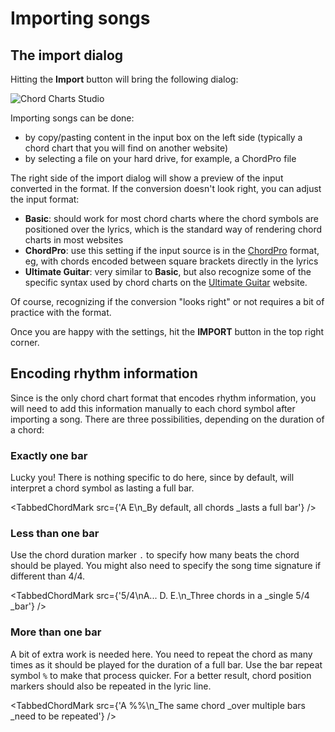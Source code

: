 
# Importing songs

## The import dialog

Hitting the **Import** button will bring the following dialog:

![Chord Charts Studio](./assets/ccs2.png)

Importing songs can be done:

- by copy/pasting content in the input box on the left side (typically a chord chart that you will find on another website)
- by selecting a file on your hard drive, for example, a ChordPro file 

The right side of the import dialog will show a preview of the input converted in the <CM/> format.
If the conversion doesn't look right, you can adjust the input format:

- **Basic**: should work for most chord charts where the chord symbols are positioned over the lyrics, which is the standard way of rendering chord charts in most websites
- **ChordPro**: use this setting if the input source is in the [ChordPro](https://www.chordpro.org/) format, eg, with chords encoded between square brackets directly in the lyrics
- **Ultimate Guitar**: very similar to **Basic**, but also recognize some of the specific syntax used by chord charts on the [Ultimate Guitar](https://www.ultimate-guitar.com/) website.

Of course, recognizing if the conversion "looks right" or not requires a bit of practice with the <CM/> format.

Once you are happy with the settings, hit the **IMPORT** button in the top right corner. 

## Encoding rhythm information

Since <CM/> is the only chord chart format that encodes rhythm information, you will need to add this information manually to each chord symbol after importing a song.
There are three possibilities, depending on the duration of a chord:

### Exactly one bar

Lucky you! There is nothing specific to do here, since by default, <CM/> will interpret a chord symbol as lasting a full bar. 

<TabbedChordMark src={'A E\n_By default, all chords _lasts a full bar'} />

### Less than one bar

Use the chord duration marker `.` to specify how many beats the chord should be played.
You might also need to specify the song time signature if different than 4/4.

<TabbedChordMark src={'5/4\nA... D. E.\n_Three chords in a _single 5/4 _bar'} />

### More than one bar

A bit of extra work is needed here. 
You need to repeat the chord as many times as it should be played for the duration of a full bar.
Use the bar repeat symbol `%` to make that process quicker. 
For a better result, chord position markers should also be repeated in the lyric line.

<TabbedChordMark src={'A %%\n_The same chord _over multiple bars _need to be repeated'} />
